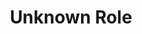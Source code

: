 ---
title: "Unknown Role"
description: "A step-by-step guide about restoring your server."
icon: "rotate-left"
---